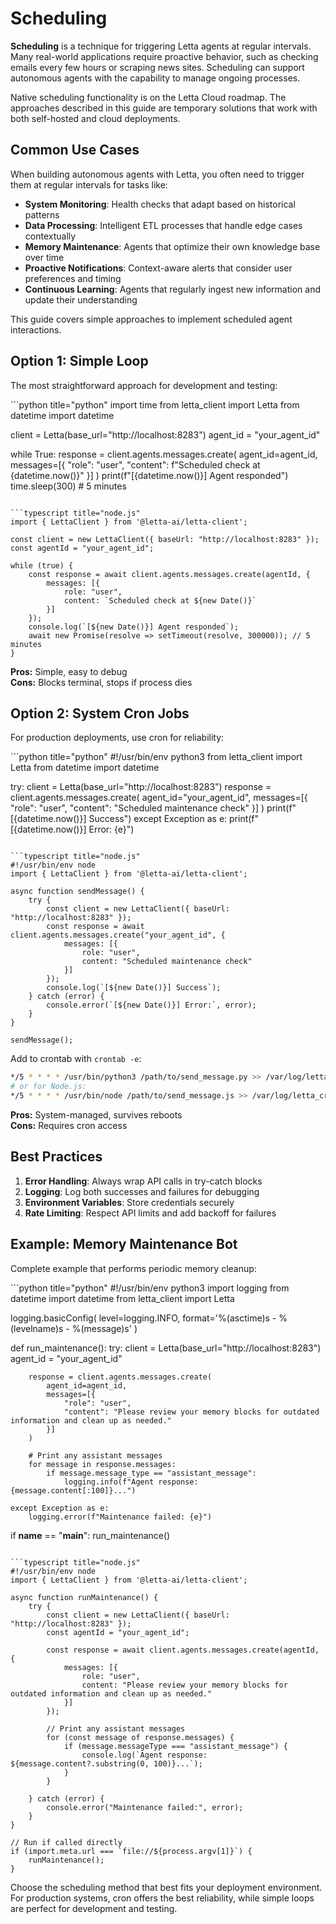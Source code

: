 # Scheduling

**Scheduling** is a technique for triggering Letta agents at regular intervals.
Many real-world applications require proactive behavior, such as checking emails every few hours or scraping news sites. 
Scheduling can support autonomous agents with the capability to manage ongoing processes.

<Note>
Native scheduling functionality is on the Letta Cloud roadmap. The approaches described in this guide are temporary solutions that work with both self-hosted and cloud deployments.
</Note>

## Common Use Cases

When building autonomous agents with Letta, you often need to trigger them at regular intervals for tasks like:

- **System Monitoring**: Health checks that adapt based on historical patterns
- **Data Processing**: Intelligent ETL processes that handle edge cases contextually  
- **Memory Maintenance**: Agents that optimize their own knowledge base over time
- **Proactive Notifications**: Context-aware alerts that consider user preferences and timing
- **Continuous Learning**: Agents that regularly ingest new information and update their understanding

This guide covers simple approaches to implement scheduled agent interactions.

## Option 1: Simple Loop

The most straightforward approach for development and testing:

<CodeGroup>
```python title="python"
import time
from letta_client import Letta
from datetime import datetime

client = Letta(base_url="http://localhost:8283")
agent_id = "your_agent_id"

while True:
    response = client.agents.messages.create(
        agent_id=agent_id,
        messages=[{
            "role": "user",
            "content": f"Scheduled check at {datetime.now()}"
        }]
    )
    print(f"[{datetime.now()}] Agent responded")
    time.sleep(300)  # 5 minutes
```

```typescript title="node.js"
import { LettaClient } from '@letta-ai/letta-client';

const client = new LettaClient({ baseUrl: "http://localhost:8283" });
const agentId = "your_agent_id";

while (true) {
    const response = await client.agents.messages.create(agentId, {
        messages: [{
            role: "user",
            content: `Scheduled check at ${new Date()}`
        }]
    });
    console.log(`[${new Date()}] Agent responded`);
    await new Promise(resolve => setTimeout(resolve, 300000)); // 5 minutes
}
```
</CodeGroup>

**Pros:** Simple, easy to debug  
**Cons:** Blocks terminal, stops if process dies

## Option 2: System Cron Jobs

For production deployments, use cron for reliability:

<CodeGroup>
```python title="python"
#!/usr/bin/env python3
from letta_client import Letta
from datetime import datetime

try:
    client = Letta(base_url="http://localhost:8283")
    response = client.agents.messages.create(
        agent_id="your_agent_id",
        messages=[{
            "role": "user",
            "content": "Scheduled maintenance check"
        }]
    )
    print(f"[{datetime.now()}] Success")
except Exception as e:
    print(f"[{datetime.now()}] Error: {e}")
```

```typescript title="node.js"
#!/usr/bin/env node
import { LettaClient } from '@letta-ai/letta-client';

async function sendMessage() {
    try {
        const client = new LettaClient({ baseUrl: "http://localhost:8283" });
        const response = await client.agents.messages.create("your_agent_id", {
            messages: [{
                role: "user",
                content: "Scheduled maintenance check"
            }]
        });
        console.log(`[${new Date()}] Success`);
    } catch (error) {
        console.error(`[${new Date()}] Error:`, error);
    }
}

sendMessage();
```
</CodeGroup>

Add to crontab with `crontab -e`:
```bash
*/5 * * * * /usr/bin/python3 /path/to/send_message.py >> /var/log/letta_cron.log 2>&1
# or for Node.js:
*/5 * * * * /usr/bin/node /path/to/send_message.js >> /var/log/letta_cron.log 2>&1
```

**Pros:** System-managed, survives reboots  
**Cons:** Requires cron access

## Best Practices

1. **Error Handling**: Always wrap API calls in try-catch blocks
2. **Logging**: Log both successes and failures for debugging
3. **Environment Variables**: Store credentials securely
4. **Rate Limiting**: Respect API limits and add backoff for failures

## Example: Memory Maintenance Bot

Complete example that performs periodic memory cleanup:

<CodeGroup>
```python title="python"
#!/usr/bin/env python3
import logging
from datetime import datetime
from letta_client import Letta

logging.basicConfig(
    level=logging.INFO,
    format='%(asctime)s - %(levelname)s - %(message)s'
)

def run_maintenance():
    try:
        client = Letta(base_url="http://localhost:8283")
        agent_id = "your_agent_id"

        response = client.agents.messages.create(
            agent_id=agent_id,
            messages=[{
                "role": "user",
                "content": "Please review your memory blocks for outdated information and clean up as needed."
            }]
        )

        # Print any assistant messages
        for message in response.messages:
            if message.message_type == "assistant_message":
                logging.info(f"Agent response: {message.content[:100]}...")

    except Exception as e:
        logging.error(f"Maintenance failed: {e}")

if __name__ == "__main__":
    run_maintenance()
```

```typescript title="node.js"
#!/usr/bin/env node
import { LettaClient } from '@letta-ai/letta-client';

async function runMaintenance() {
    try {
        const client = new LettaClient({ baseUrl: "http://localhost:8283" });
        const agentId = "your_agent_id";

        const response = await client.agents.messages.create(agentId, {
            messages: [{
                role: "user",
                content: "Please review your memory blocks for outdated information and clean up as needed."
            }]
        });

        // Print any assistant messages
        for (const message of response.messages) {
            if (message.messageType === "assistant_message") {
                console.log(`Agent response: ${message.content?.substring(0, 100)}...`);
            }
        }

    } catch (error) {
        console.error("Maintenance failed:", error);
    }
}

// Run if called directly
if (import.meta.url === `file://${process.argv[1]}`) {
    runMaintenance();
}
```
</CodeGroup>

Choose the scheduling method that best fits your deployment environment. For production systems, cron offers the best reliability, while simple loops are perfect for development and testing.
